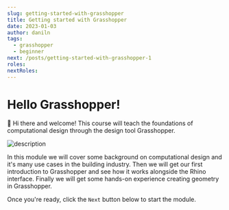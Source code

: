 ```yaml
---
slug: getting-started-with-grasshopper
title: Getting started with Grasshopper
date: 2023-01-03
author: daniln
tags:
  - grasshopper
  - beginner
next: /posts/getting-started-with-grasshopper-1
roles:
nextRoles:
---
```


# Hello Grasshopper!

<div className="video-box">
  <smartvideo src="https://www.dropbox.com/s/mrdjg0h6kyw9x9y/Discover-2.mp4?dl=1" width="1280" height="720" className="swarm-fluid" poster="https://previews.dropbox.com/p/thumb/AAywh4Ey9sWRgY65vSI-C3upbJYfgCo-R8W45MZznCxNNYz_e7fBIOL9xhMLoAjkINrRpCaIbqgMIl0pkmquEL3-K9HLHVgvAL1YSUQfdWxee8bT_e_4wO8oEn37oi7wqtdedRihBDicWfUrVVokGujov1aGZsDyXcCQGnTpfa3xBe96uwe_Er1dN9cHCEp9Nwji9HpqVI8vm4HLQX0boNKnTq80YdJbO_BU4t7RIfk3v3f05XgvxypfdaLVH6wfyi4w_D4MZexxvcIRE5aho5BOqq3CFhWebJfV0JBggIBWrpYMep0D2Shf1lMWYbK2x6PY9wMWVm95_cYS71wJQBO2fToe83hjS8YbH7SbqgO4UJuXoxXi8CI3nSJC9iLSwz62SIzsHE0gamjFgK5p5Crz4wfin2iIHT13XsBfexsxdA/p.png" controls loop muted autoPlay></smartvideo>
</div>

👋 Hi there and welcome! This course will teach the foundations of computational design through the design tool Grasshopper.

![description](/images/4-1-1.png)

In this module we will cover some background on computational design and it's many use cases in the building industry. Then we will get our first introduction to Grasshopper and see how it works alongside the Rhino interface. Finally we will get some hands-on experience creating geometry in Grasshopper.

Once you're ready, click the `Next` button below to start the module.